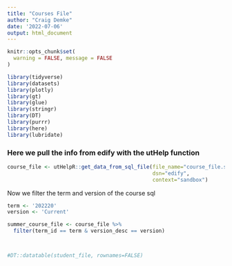 ```yaml
---
title: "Courses File"
author: "Craig Demke"
date: '2022-07-06'
output: html_document
---
```


```r
knitr::opts_chunk$set(
  warning = FALSE, message = FALSE
)
```

```r
library(tidyverse)
library(datasets)
library(plotly)
library(gt)
library(glue)
library(stringr)
library(DT)
library(purrr)
library(here)
library(lubridate)
```

###  Here we pull the info from edify with the utHelp function
```r
course_file <- utHelpR::get_data_from_sql_file(file_name="course_file.sql",
                                               dsn="edify",
                                               context="sandbox")
```

Now we filter the term and version of the course sql
```r
term <- '202220'
version <- 'Current'

summer_course_file <- course_file %>% 
  filter(term_id == term & version_desc == version)



#DT::datatable(student_file, rownames=FALSE)
```
